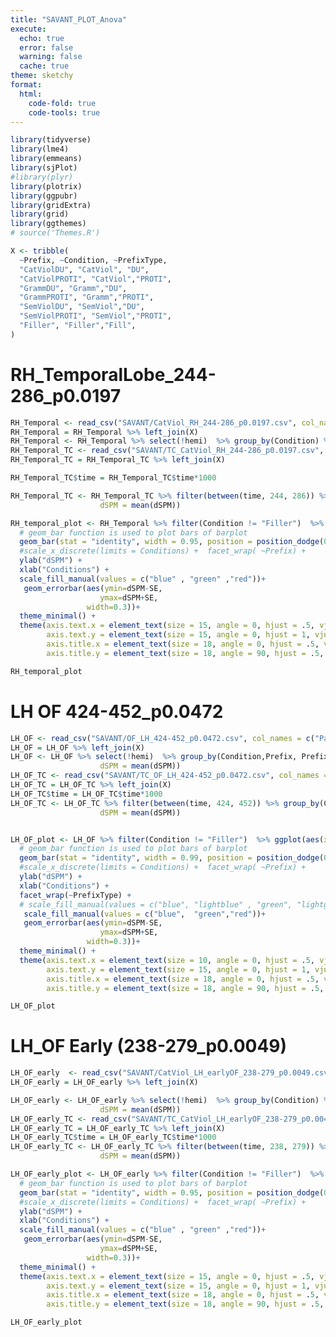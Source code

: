 ```yaml
---
title: "SAVANT_PLOT_Anova"
execute:
  echo: true
  error: false
  warning: false
  cache: true
theme: sketchy  
format:
  html:
    code-fold: true
    code-tools: true
---
```


```r
library(tidyverse)
library(lme4)
library(emmeans)
library(sjPlot)
#library(plyr)
library(plotrix)
library(ggpubr)
library(gridExtra)
library(grid)
library(ggthemes)
# source('Themes.R')
```

```r
X <- tribble(
  ~Prefix, ~Condition, ~PrefixType,
  "CatViolDU", "CatViol", "DU", 
  "CatViolPROTI", "CatViol","PROTI", 
  "GrammDU", "Gramm","DU",
  "GrammPROTI", "Gramm","PROTI",
  "SemViolDU", "SemViol","DU",
  "SemViolPROTI", "SemViol","PROTI",
  "Filler", "Filler","Fill",
)
```

# RH_TemporalLobe_244-286_p0.0197

```r
RH_Temporal <- read_csv("SAVANT/CatViol_RH_244-286_p0.0197.csv", col_names = c("Participant", "Prefix","hemi", "dSPM"))
RH_Temporal = RH_Temporal %>% left_join(X)
RH_Temporal <- RH_Temporal %>% select(!hemi)  %>% group_by(Condition) %>% summarise(SE = std.error(dSPM),dSPM = mean(dSPM))
RH_Temporal_TC <- read_csv("SAVANT/TC_CatViol_RH_244-286_p0.0197.csv", col_names = c("time", "Participant", "Prefix","hemi", "dSPM"))
RH_Temporal_TC = RH_Temporal_TC %>% left_join(X)

RH_Temporal_TC$time = RH_Temporal_TC$time*1000

RH_Temporal_TC <- RH_Temporal_TC %>% filter(between(time, 244, 286)) %>% group_by(Condition) %>% summarise(SE = std.error(dSPM),
                    dSPM = mean(dSPM))

RH_temporal_plot <- RH_Temporal %>% filter(Condition != "Filler")  %>% ggplot(aes(x=Condition,y=dSPM,fill=Condition)) +
  # geom_bar function is used to plot bars of barplot
  geom_bar(stat = "identity", width = 0.95, position = position_dodge(0.1), show.legend = FALSE  )+
  #scale_x_discrete(limits = Conditions) +  facet_wrap( ~Prefix) +
  ylab("dSPM") + 
  xlab("Conditions") +
  scale_fill_manual(values = c("blue" , "green" ,"red"))+
   geom_errorbar(aes(ymin=dSPM-SE,
                    ymax=dSPM+SE,
                 width=0.3))+ 
  theme_minimal() +
  theme(axis.text.x = element_text(size = 15, angle = 0, hjust = .5, vjust = .5, face = "plain"),
        axis.text.y = element_text(size = 15, angle = 0, hjust = 1, vjust = 0, face = "plain"),  
        axis.title.x = element_text(size = 18, angle = 0, hjust = .5, vjust = 0, face = "plain"),
        axis.title.y = element_text(size = 18, angle = 90, hjust = .5, vjust = .5, face = "plain"))

RH_temporal_plot

```

# LH OF 424-452_p0.0472

```r

LH_OF <- read_csv("SAVANT/OF_LH_424-452_p0.0472.csv", col_names = c("Participant", "Prefix","hemi", "dSPM"))
LH_OF = LH_OF %>% left_join(X)
LH_OF <- LH_OF %>% select(!hemi)  %>% group_by(Condition,Prefix, PrefixType) %>% summarise(SE = std.error(dSPM),
                    dSPM = mean(dSPM))
LH_OF_TC <- read_csv("SAVANT/TC_OF_LH_424-452_p0.0472.csv", col_names = c("time", "Participant", "Prefix","hemi", "dSPM"))
LH_OF_TC = LH_OF_TC %>% left_join(X)
LH_OF_TC$time = LH_OF_TC$time*1000
LH_OF_TC <- LH_OF_TC %>% filter(between(time, 424, 452)) %>% group_by(Condition, Prefix, PrefixType) %>% summarise(SE = std.error(dSPM),
                    dSPM = mean(dSPM))


LH_OF_plot <- LH_OF %>% filter(Condition != "Filler")  %>% ggplot(aes(x=Condition,y=dSPM,fill=Condition)) +
  # geom_bar function is used to plot bars of barplot
  geom_bar(stat = "identity", width = 0.99, position = position_dodge(0.1), show.legend = FALSE  )+
  #scale_x_discrete(limits = Conditions) +  facet_wrap( ~Prefix) +
  ylab("dSPM") + 
  xlab("Conditions") +
  facet_wrap(~PrefixType) +
  # scale_fill_manual(values = c("blue", "lightblue" , "green", "lightgreen" ,"red", "pink"))+
   scale_fill_manual(values = c("blue",  "green","red"))+
   geom_errorbar(aes(ymin=dSPM-SE,
                    ymax=dSPM+SE,
                 width=0.3))+ 
  theme_minimal() +
  theme(axis.text.x = element_text(size = 10, angle = 0, hjust = .5, vjust = .5, face = "plain"),
        axis.text.y = element_text(size = 15, angle = 0, hjust = 1, vjust = 0, face = "plain"),  
        axis.title.x = element_text(size = 18, angle = 0, hjust = .5, vjust = 0, face = "plain"),
        axis.title.y = element_text(size = 18, angle = 90, hjust = .5, vjust = .5, face = "plain"))

LH_OF_plot
```

# LH_OF Early (238-279_p0.0049)

```r
LH_OF_early  <- read_csv("SAVANT/CatViol_LH_earlyOF_238-279_p0.0049.csv", col_names = c("Participant", "Prefix","hemi", "dSPM"))
LH_OF_early = LH_OF_early %>% left_join(X)

LH_OF_early <- LH_OF_early %>% select(!hemi)  %>% group_by(Condition) %>% summarise(SE = std.error(dSPM),
                    dSPM = mean(dSPM))
LH_OF_early_TC <- read_csv("SAVANT/TC_CatViol_LH_earlyOF_238-279_p0.0049.csv", col_names = c("time", "Participant", "Prefix","hemi", "dSPM"))
LH_OF_early_TC = LH_OF_early_TC %>% left_join(X)
LH_OF_early_TC$time = LH_OF_early_TC$time*1000
LH_OF_early_TC <- LH_OF_early_TC %>% filter(between(time, 238, 279)) %>% group_by(Condition) %>% summarise(SE = std.error(dSPM),
                    dSPM = mean(dSPM))

LH_OF_early_plot <- LH_OF_early %>% filter(Condition != "Filler")  %>% ggplot(aes(x=Condition,y=dSPM,fill=Condition)) +
  # geom_bar function is used to plot bars of barplot
  geom_bar(stat = "identity", width = 0.95, position = position_dodge(0.1), show.legend = FALSE  )+
  #scale_x_discrete(limits = Conditions) +  facet_wrap( ~Prefix) +
  ylab("dSPM") + 
  xlab("Conditions") +
  scale_fill_manual(values = c("blue" , "green" ,"red"))+
   geom_errorbar(aes(ymin=dSPM-SE,
                    ymax=dSPM+SE,
                 width=0.3))+ 
  theme_minimal() +
  theme(axis.text.x = element_text(size = 15, angle = 0, hjust = .5, vjust = .5, face = "plain"),
        axis.text.y = element_text(size = 15, angle = 0, hjust = 1, vjust = 0, face = "plain"),  
        axis.title.x = element_text(size = 18, angle = 0, hjust = .5, vjust = 0, face = "plain"),
        axis.title.y = element_text(size = 18, angle = 90, hjust = .5, vjust = .5, face = "plain"))

LH_OF_early_plot
```
